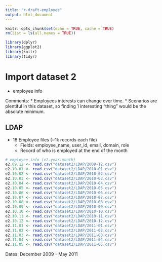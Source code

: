 ```yaml
---
title: "r-draft-employee"
output: html_document
---
```


```r
knitr::opts_chunk$set(echo = TRUE, cache = TRUE)
rm(list = ls(all.names = TRUE))
```

```r
library(dplyr)
library(ggplot2)
library(knitr)
library(tidyr)
```


# Import dataset 2
  - employee info

Comments:
* Employees interests can change over time.
* Scenarios are plentiful in this dataset, so finding 1 interesting “thing” would be the absolute minimum.



## LDAP
* 18 Employee files (~1k records each file)
  - Fields: employee_name, user_id, email, domain, role
  - Record of who is employed at the end of the month 

```r
# employee info (e2.year.month)
e2.09.12 <- read.csv("dataset2/LDAP/2009-12.csv")
e2.10.01 <- read.csv("dataset2/LDAP/2010-01.csv")
e2.10.02 <- read.csv("dataset2/LDAP/2010-02.csv")
e2.10.03 <- read.csv("dataset2/LDAP/2010-03.csv")
e2.10.04 <- read.csv("dataset2/LDAP/2010-04.csv")
e2.10.05 <- read.csv("dataset2/LDAP/2010-05.csv")
e2.10.06 <- read.csv("dataset2/LDAP/2010-06.csv")
e2.10.07 <- read.csv("dataset2/LDAP/2010-07.csv")
e2.10.08 <- read.csv("dataset2/LDAP/2010-08.csv")
e2.10.09 <- read.csv("dataset2/LDAP/2010-09.csv")
e2.10.10 <- read.csv("dataset2/LDAP/2010-10.csv")
e2.10.11 <- read.csv("dataset2/LDAP/2010-11.csv")
e2.10.12 <- read.csv("dataset2/LDAP/2010-12.csv")
e2.11.01 <- read.csv("dataset2/LDAP/2011-01.csv")
e2.11.02 <- read.csv("dataset2/LDAP/2011-02.csv")
e2.11.03 <- read.csv("dataset2/LDAP/2011-03.csv")
e2.11.04 <- read.csv("dataset2/LDAP/2011-04.csv")
e2.11.05 <- read.csv("dataset2/LDAP/2011-05.csv")
```

Dates: December 2009 - May 2011


```r

```





